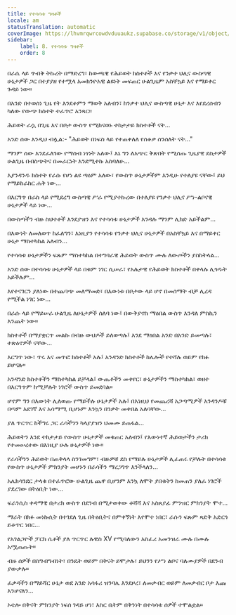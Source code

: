 ```yaml
---
title: የተሳሳቱ ግዛቶች
locale: am
statusTranslation: automatic
coverImage: https://lhvmrqwrcowdvduuaukz.supabase.co/storage/v1/object/public/strapi-uploads/small_cover-tratado-de-psicologia-revolucionaria.webp-5e15e1cec4e0ebebcde5d7fc7565d8fd.webp
sidebar:
    label: 8. የተሳሳቱ ግዛቶች
    order: 8
---
```

በራሴ ላይ ጥብቅ ትኩረት በማድረግ፣ ከውጫዊ የሕይወት ክስተቶች እና የንቃተ ህሊና ውስጣዊ ሁኔታዎች ጋር በተያያዘ የተሟላ አመክንዮአዊ ልዩነት መፍጠር ሁልጊዜም አስቸኳይ እና የማይቀር ጉዳይ ነው።

በአንድ በተወሰነ ጊዜ የት እንደቆምን ማወቅ አለብን፣ ከንቃተ ህሊና ውስጣዊ ሁኔታ እና እየደረሰብን ካለው የውጭ ክስተት ተፈጥሮ አንጻር።

ሕይወት ራሷ በጊዜ እና በቦታ ውስጥ የሚከናወኑ ተከታታይ ክስተቶች ናት...

አንድ ሰው እንዲህ ብሏል:- "ሕይወት በነፍስ ላይ የተጠቀለለ የሰቆቃ ሰንሰለት ናት..."

ማንም ሰው እንደፈለገው የማሰብ ነፃነት አለው፤ እኔ ግን ለአጭር ቅጽበት የሚሰጡ ጊዜያዊ ደስታዎች ሁልጊዜ በብስጭትና በመራርነት እንደሚተኩ አስባለሁ...

እያንዳንዱ ክስተት የራሱ የሆነ ልዩ ጣዕም አለው፣ የውስጥ ሁኔታዎችም እንዲሁ የተለያዩ ናቸው፤ ይህ የማይከራከር ሐቅ ነው...

በእርግጥ በራስ ላይ የሚደረግ ውስጣዊ ሥራ የሚያተኩረው በተለያዩ የንቃተ ህሊና ሥነ-ልቦናዊ ሁኔታዎች ላይ ነው...

በውስጣችን ብዙ ስህተቶች እንደያዝን እና የተሳሳቱ ሁኔታዎች እንዳሉ ማንም ሊክድ አይችልም...

በእውነት ለመለወጥ ከፈለግን፣ እነዚያን የተሳሳቱ የንቃተ ህሊና ሁኔታዎች በአስቸኳይ እና በማይቀር ሁኔታ ማስተካከል አለብን...

የተሳሳቱ ሁኔታዎችን ፍጹም ማስተካከል በተግባራዊ ሕይወት ውስጥ ሙሉ ለውጦችን ያስከትላል...

አንድ ሰው በተሳሳቱ ሁኔታዎች ላይ በቁም ነገር ሲሠራ፣ የአሉታዊ የሕይወት ክስተቶች በቀላሉ ሊጎዱት አይችሉም...

እየተናገርን ያለነው በተጨባጭ መለማመድ፣ በእውነቱ በቦታው ላይ ሆኖ በመሰማት ብቻ ሊረዳ የሚችል ነገር ነው...

በራሱ ላይ የማይሠራ ሁልጊዜ ለሁኔታዎች ሰለባ ነው፤ በውቅያኖስ ማዕበል ውስጥ እንዳለ ምስኪን እንጨት ነው።

ክስተቶች በማያቋርጥ መልኩ በብዙ ውህዶች ይለወጣሉ፤ እንደ ማዕበል አንድ በአንድ ይመጣሉ፣ ተጽዕኖዎች ናቸው...

እርግጥ ነው፣ ጥሩ እና መጥፎ ክስተቶች አሉ፤ አንዳንድ ክስተቶች ከሌሎች የተሻሉ ወይም የከፉ ይሆናሉ።

አንዳንድ ክስተቶችን ማስተካከል ይቻላል፤ ውጤቶችን መቀየር፣ ሁኔታዎችን ማስተካከል፣ ወዘተ በእርግጥም ከሚቻሉት ነገሮች ውስጥ ይመደባል።

ሆኖም ግን በእውነት ሊለወጡ የማይችሉ ሁኔታዎች አሉ፤ በእነዚህ የመጨረሻ አጋጣሚዎች አንዳንዶቹ በጣም አደገኛ እና አሳማሚ ቢሆኑም እንኳን በንቃት መቀበል አለባቸው...

ያለ ጥርጥር ከችግሩ ጋር ራሳችንን ካላያያዝን ህመሙ ይጠፋል...

ሕይወትን እንደ ተከታታይ የውስጥ ሁኔታዎች መቁጠር አለብን፤ የእውነተኛ ሕይወታችን ታሪክ የተመሠረተው በእነዚያ ሁሉ ሁኔታዎች ነው።

የራሳችንን ሕይወት በጠቅላላ ስንገመግም፣ ብዙዎቹ ደስ የማይሉ ሁኔታዎች ሊፈጠሩ የቻሉት በተሳሳቱ የውስጥ ሁኔታዎች ምክንያት መሆኑን በራሳችን ማረጋገጥ እንችላለን...

አሌክሳንደር ታላቁ በተፈጥሮው ሁልጊዜ ጨዋ ቢሆንም እንኳ ለሞት ያበቁትን ከመጠን ያለፈ ነገሮች ያደረገው በትዕቢት ነው...

ፍራንሲስ ቀዳማዊ በታሪክ ውስጥ በደንብ በሚታወቀው ቆሻሻ እና አስጸያፊ ምንዝር ምክንያት ሞተ...

ማራት በክፉ መነኩሲት በተገደለ ጊዜ በትዕቢትና በምቀኝነት እየሞተ ነበር፣ ራሱን ፍጹም ጻድቅ አድርጎ ይቆጥር ነበር...

የአገልጋዮች ፓርክ ሴቶች ያለ ጥርጥር ሉዊስ XV የሚባለውን አስፈሪ አመንዝራ ሙሉ በሙሉ አሟጠጡት።

ብዙ ሰዎች በስግብግብነት፣ በንዴት ወይም በቅናት ይሞታሉ፣ ይህንን የሥነ ልቦና ባለሙያዎች በደንብ ያውቃሉ።

ፈቃዳችን በማይሻር ሁኔታ ወደ አንድ አሳፋሪ ዝንባሌ እንደዞረ፣ ለመቃብር ወይም ለመቃብር ቦታ እጩ እንሆናለን...

ኦቴሎ በቅናት ምክንያት ነፍሰ ገዳይ ሆነ፣ እስር ቤትም በቅንነት በተሳሳቱ ሰዎች ተሞልቷል።

